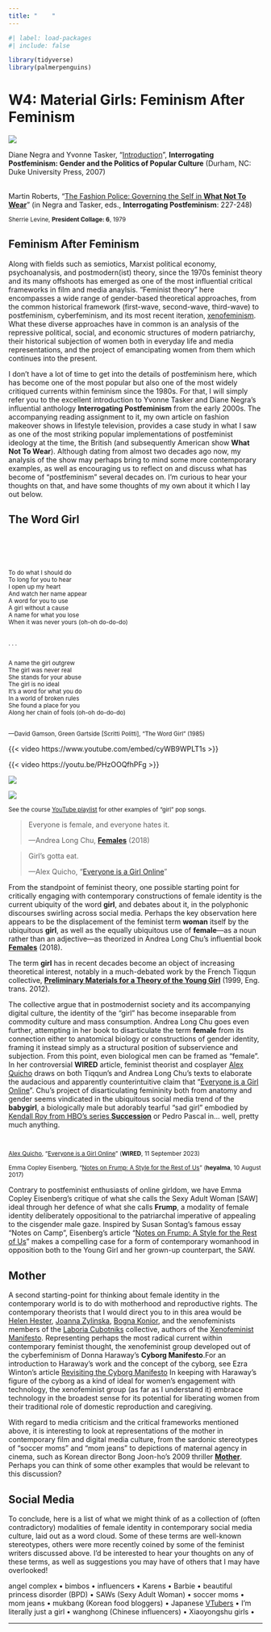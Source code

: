 ```yaml
---
title: "    "
---
```


```r
#| label: load-packages
#| include: false

library(tidyverse)
library(palmerpenguins)
```

# W4: Material Girls: Feminism After Feminism

[![](img/sherrie-levine.jpg)](https://www.davidzwirner.com/news/2025/sherrie-levine-1977-1988){.lightbox}

::: {.column-margin}

Diane Negra and Yvonne Tasker, "[Introduction](pdf/interrogating-postfeminism-intro.pdf)", **Interrogating Postfeminism: Gender and the Politics of Popular Culture** (Durham, NC: Duke University Press, 2007)<br><br>

Martin Roberts, "[The Fashion Police: Governing the Self in **What Not To Wear**](pdf/fashion-police.pdf)" (in Negra and Tasker, eds., **Interrogating Postfeminism**: 227-248)

:::

<small>Sherrie Levine, **President Collage: 6**, 1979</small>

## Feminism After Feminism

Along with fields such as semiotics, Marxist political economy, psychoanalysis, and postmodern(ist) theory, since the 1970s feminist theory and its many offshoots has emerged as one of the most influential critical frameworks in film and media anaylsis. "Feminist theory" here encompasses a wide range of gender-based theoretical approaches, from the common historical framework (first-wave, second-wave, third-wave) to postfeminism, cyberfeminism, and its most recent iteration, [xenofeminism](https://laboriacuboniks.net/manifesto/xenofeminism-a-politics-for-alienation/). What these diverse approaches have in common is an analysis of the repressive political, social, and economic structures of modern patriarchy, their historical subjection of women both in everyday life and media representations, and the project of emancipating women from them which continues into the present.

I don't have a lot of time to get into the details of postfeminism here, which has become one of the most popular but also one of the most widely critiqued currents within feminism since the 1980s. For that, I will simply refer you to the excellent introduction to Yvonne Tasker and Diane Negra's influential anthology **Interrogating Postfeminism** from the early 2000s. The accompanying reading assignment to it, my own article on fashion makeover shows in lifestyle television, provides a case study in what I saw as one of the most striking popular implementations of postfeminist ideology at the time, the British (and subsequently American show **What Not To Wear**). Although dating from almost two decades ago now, my analysis of the show may perhaps bring to mind some more contemporary examples, as well as encouraging us to reflect on and discuss what has become of "postfeminism" several decades on. I'm curious to hear your thoughts on that, and have some thoughts of my own about it which I lay out below.

## The Word Girl

::: {.column-margin}
<br><br><br><br>
<small>To do what I should do\
To long for you to hear\
I open up my heart\
And watch her name appear\
A word for you to use\
A girl without a cause\
A name for what you lose\
When it was never yours (oh-oh do-do-do)<br><br>

. . .<br><br>

A name the girl outgrew\
The girl was never real\
She stands for your abuse\
The girl is no ideal\
It's a word for what you do\
In a world of broken rules\
She found a place for you\
Along her chain of fools (oh-oh do-do-do)<br><br>

---David Gamson, Green Gartside \[Scritti Politti\], "The Word Girl" (1985)
</small>
:::

::: {.content-visible when-format="html"}

{{< video https://www.youtube.com/embed/cyWB9WPLT1s >}}

{{< video https://youtu.be/PHzOOQfhPFg >}}

:::

::: {.content-visible when-format="pdf"}

![](img/word-girl.jpg)

![](img/no-doubt.jpg)
:::

<small>See the course [YouTube playlist](https://youtube.com/playlist?list=PL3uFXkpHLYM7HEYH2Ngow3XQibDur4Vxh&si=ECEyCSIIGVN7R0rD) for other examples of "girl" pop songs.</small>

>Everyone is female, and everyone hates it.
>
>---Andrea Long Chu, [**Females**](https://www.versobooks.com/en-gb/products/898-females?srsltid=AfmBOoov-sq4z_HU3Ay4Cf7_YmLtDn7V7ZZ0TIkrJeSoFgiLK4OVRqyD) (2018)

> Girl's gotta eat.
>
> ---Alex Quicho, “[Everyone is a Girl Online](https://www.wired.com/story/girls-online-culture/)”

From the standpoint of feminist theory, one possible starting point for critically engaging with contemporary constructions of female identity is the current ubiquity of the word **girl**, and debates about it, in the polyphonic discourses swirling across social media. Perhaps the key observation here appears to be the displacement of the feminist term **woman** itself by the ubiquitous **girl**, as well as the equally ubiquitous use of **female**---as a noun rather than an adjective---as theorized in Andrea Long Chu's influential book [**Females**](https://www.versobooks.com/en-gb/products/898-females?srsltid=AfmBOoov-sq4z_HU3Ay4Cf7_YmLtDn7V7ZZ0TIkrJeSoFgiLK4OVRqyD) (2018). 

The term **girl** has in recent decades become an object of increasing theoretical interest, notably in a much-debated work by the French Tiqqun collective, [**Preliminary Materials for a Theory of the Young Girl**](https://mitpress.mit.edu/9781584351085/preliminary-materials-for-a-theory-of-the-young-girl/) (1999, Eng. trans. 2012).

The collective argue that in postmodernist society and its accompanying digital culture, the identity of the "girl" has become inseparable from commodity culture and mass consumption. Andrea Long Chu goes even further, attempting in her book to disarticulate the term **female** from its connection either to anatomical biology or constructions of gender identity, framing it instead simply as a structural position of subservience and subjection. From this point, even biological men can be framed as "female". In her controversial **WIRED** article, feminist theorist and cosplayer [Alex Quicho](https://amfq.xyz) draws on both Tiqqun's and Andrea Long Chu's texts to elaborate the audacious and apparently counterintuitive claim that “[Everyone is a Girl Online](https://www.wired.com/story/girls-online-culture/)”. Chu's project of disarticulating femininity both from anatomy and gender seems vindicated in the ubiquitous social media trend of the **babygirl**, a biologically male but adorably tearful "sad girl" embodied by [Kendall Roy from HBO's series **Succession**](https://www.polygon.com/23711849/succession-babygirl-kendall-roy-jesse-breaking-bad) or Pedro Pascal in... well, pretty much anything.

::: {.column-margin}

<small><br><br>[Alex Quicho](https://amfq.xyz/), “[Everyone is a Girl Online](https://www.wired.com/story/girls-online-culture/)” (**WIRED**, 11 September 2023)<br /><br />Emma Copley Eisenberg, “[Notes on Frump: A Style for the Rest of Us](https://www.heyalma.com/notes-on-frump-a-style-for-the-rest-of-us/)” (**heyalma**, 10 August 2017)</small>

:::

Contrary to postfeminist enthusiasts of online girldom, we have Emma Copley Eisenberg's critique of what she calls the Sexy Adult Woman [SAW] ideal through her defence of what she calls **Frump**, a modality of female identity deliberately oppositional to the patriarchal imperative of appealing to the cisgender male gaze. Inspired by Susan Sontag's famous essay "Notes on Camp", Eisenberg's article “[Notes on Frump: A Style for the Rest of Us](https://www.heyalma.com/notes-on-frump-a-style-for-the-rest-of-us/)” makes a compelling case for a form of contemporary womanhood in opposition both to the Young Girl and her grown-up counterpart, the SAW.

## Mother

A second starting-point for thinking about female identity in the contemporary world is to do with motherhood and reproductive rights. The contemporary theorists that I would direct you to in this area would be [Helen Hester](https://www.uwl.ac.uk/staff/helen-hester), [Joanna Zylinska](http://www.joannazylinska.net/), [Bogna Konior](https://www.bognamk.com/), and the xenofeminists members of the [Laboria Cubotniks](https://laboriacuboniks.net/) collective, authors of the [Xenofeminist Manifesto](https://laboriacuboniks.net/manifesto/xenofeminism-a-politics-for-alienation/). Representing perhaps the most radical current within contemporary feminist thought, the xenofeminist group developed out of the cyberfeminism of Donna Haraway's **Cyborg Manifesto**.[For an introduction to Haraway's work and the concept of the cyborg, see Ezra Winton's article [Revisiting the Cyborg Manifesto](https://ezrawinton.com/revisiting-the-cyborg-manifesto/)]{.aside} In keeping with Haraway's figure of the cyborg as a kind of ideal for women's engagement with technology, the xenofeminist group (as far as I understand it) embrace technology in the broadest sense for its potential for liberating women from their traditional role of domestic reproduction and caregiving.

With regard to media criticism and the critical frameworks mentioned above, it is interesting to look at representations of the mother in contemporary film and digital media culture, from the sardonic stereotypes of "soccer moms" and "mom jeans" to depictions of maternal agency in cinema, such as Korean director Bong Joon-ho's 2009 thriller [**Mother**](https://en.wikipedia.org/wiki/Mother_(2009_film)). Perhaps you can think of some other examples that would be relevant to this discussion?

## Social Media

To conclude, here is a list of what we might think of as a collection of (often contradictory) modalities of female identity in contemporary social media culture, laid out as a word cloud. Some of these terms are well-known stereotypes, others were more recently coined by some of the feminist writers discussed above. I'd be interested to hear your thoughts on any of these terms, as well as suggestions you may have of others that I may have overlooked!

angel complex • bimbos • influencers • Karens • Barbie • beautiful princess disorder (BPD) • SAWs (Sexy Adult Woman) • soccer moms • mom jeans • mukbang (Korean food bloggers) • Japanese [VTubers](https://restofworld.org/2021/vtubers/) • I'm literally just a girl • wanghong (Chinese influencers) • Xiaoyongshu girls •

***